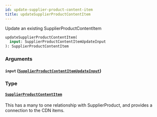 ```yaml
---
id: update-supplier-product-content-item
title: updateSupplierProductContentItem
---
```


Update an existing SupplierProductContentItem

```graphql
updateSupplierProductContentItem(
  input: SupplierProductContentItemUpdateInput
): SupplierProductContentItem

```

### Arguments

#### `input` ([`SupplierProductContentItemUpdateInput`](/developers/supplier-apis/supply-api/graphql/reference/inputs/supplier-product-content-item-update-input))

### Type

#### [`SupplierProductContentItem`](/developers/supplier-apis/supply-api/graphql/reference/objects/supplier-product-content-item)

This has a many to one relationship with SupplierProduct, and provides a connection to the CDN items.
